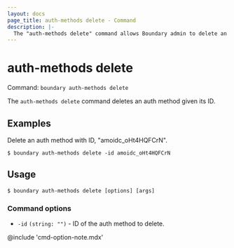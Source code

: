 ```yaml
---
layout: docs
page_title: auth-methods delete - Command
description: |-
  The "auth-methods delete" command allows Boundary admin to delete an auth method.
---
```


# auth-methods delete

Command: `boundary auth-methods delete`

The `auth-methods delete` command deletes an auth method given its ID.

## Examples

Delete an auth method with ID, "amoidc_oHt4HQFCrN".

```shell-session
$ boundary auth-methods delete -id amoidc_oHt4HQFCrN
```


## Usage

<CodeBlockConfig hideClipboard>

```shell-session
$ boundary auth-methods delete [options] [args]
```

</CodeBlockConfig>


### Command options

- `-id` `(string: "")` - ID of the auth method to delete.

@include 'cmd-option-note.mdx'
